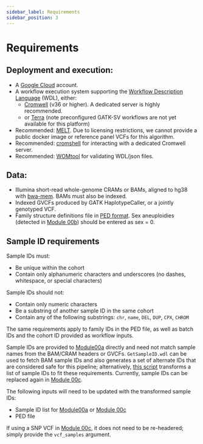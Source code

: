 ```yaml
---
sidebar_label: Requirements
sidebar_position: 3
---
```


# Requirements


## Deployment and execution:
* A [Google Cloud](https://cloud.google.com/) account.
* A workflow execution system supporting the
[Workflow Description Language](https://openwdl.org/) (WDL), either:
  * [Cromwell](https://github.com/broadinstitute/cromwell)
  (v36 or higher). A dedicated server is highly recommended.
  * or [Terra](https://terra.bio/) (note preconfigured
  GATK-SV workflows are not yet available for this platform)
* Recommended: [MELT](https://melt.igs.umaryland.edu/).
Due to licensing restrictions, we cannot provide a public
docker image or reference panel VCFs for this algorithm.
* Recommended: [cromshell](https://github.com/broadinstitute/cromshell)
for interacting with a dedicated Cromwell server.
* Recommended: [WOMtool](https://cromwell.readthedocs.io/en/stable/WOMtool/)
for validating WDL/json files.

## Data:
* Illumina short-read whole-genome CRAMs or BAMs, aligned
to hg38 with [bwa-mem](https://github.com/lh3/bwa).
BAMs must also be indexed.
* Indexed GVCFs produced by GATK HaplotypeCaller, or a jointly genotyped VCF.
* Family structure definitions file in
[PED format](https://gatk.broadinstitute.org/hc/en-us/articles/360035531972-PED-Pedigree-format).
Sex aneuploidies (detected in [Module 00b](../modules/00b))
should be entered as sex = 0.

## Sample ID requirements

Sample IDs must:
* Be unique within the cohort
* Contain only alphanumeric characters and underscores
(no dashes, whitespace, or special characters)

Sample IDs should not:
* Contain only numeric characters
* Be a substring of another sample ID in the same cohort
* Contain any of the following substrings: `chr`, `name`,
`DEL`, `DUP`, `CPX`, `CHROM`

The same requirements apply to family IDs in the PED file,
as well as batch IDs and the cohort ID provided as workflow inputs.

Sample IDs are provided to [Module00a](../modules/00a) directly
and need not match sample names from the BAM/CRAM headers or
GVCFs. `GetSampleID.wdl` can be used to fetch BAM sample IDs
and also generates a set of alternate IDs that are considered
safe for this pipeline; alternatively,
[this script](https://github.com/talkowski-lab/gnomad_sv_v3/blob/master/sample_id/convert_sample_ids.py)
transforms a list of sample IDs to fit these requirements.
Currently, sample IDs can be replaced again in [Module 00c](../modules/00c).

The following inputs will need to be updated with the transformed sample IDs:
* Sample ID list for [Module00a](../modules/00a) or [Module 00c](../modules/00c)
* PED file

If using a SNP VCF in [Module 00c](../modules/00c), it does not
need to be re-headered; simply provide the `vcf_samples` argument.
